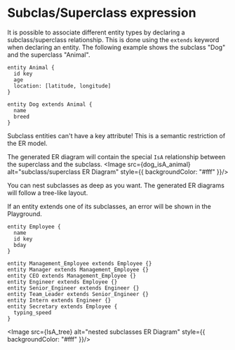 
# Subclas/Superclass expression

  It is possible to associate different entity types by declaring a subclass/superclass relationship. This is done using the `extends` keyword when declaring
  an entity. The following example shows the subclass "Dog" and the superclass "Animal". 

  ```erdoc
  entity Animal {
    id key
    age
    location: [latitude, longitude]
  }

  entity Dog extends Animal {
    name
    breed
  } 
  ```

  <Callout>
  Subclass entities can't have a key attribute! This is a semantic restriction of the ER model.
  </Callout>

  The generated ER diagram will contain the special `IsA` relationship between the superclass and the subclass.
  <Image src={dog_isA_animal} alt="subclass/superclass ER Diagram" style={{ backgroundColor: "#fff" }}/>

  You can nest subclasses as deep as you want. The generated ER diagrams will follow a tree-like layout.

  <Callout>
   If an entity extends one of its subclasses, an error will be shown in the Playground.
  </Callout>
  
  ```erdoc
  entity Employee {
    name
    id key
    bday
  }

  entity Management_Employee extends Employee {}
  entity Manager extends Management_Employee {}
  entity CEO extends Management_Employee {}
  entity Engineer extends Employee {}
  entity Senior_Engineer extends Engineer {}
  entity Team_Leader extends Senior_Engineer {}
  entity Intern extends Engineer {}
  entity Secretary extends Employee {
    typing_speed
  }
  ```

  <Image src={IsA_tree} alt="nested subclasses ER Diagram" style={{ backgroundColor: "#fff" }}/>
